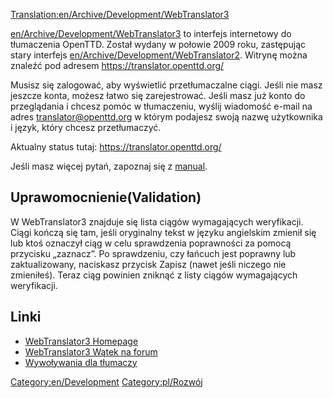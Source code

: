 [[Translation:en/Archive/Development/WebTranslator3]]


<!-- {{stub}} -->
{{pl/Rozbudowa}}

[[en/Archive/Development/WebTranslator3]] to interfejs internetowy do tłumaczenia OpenTTD. Został wydany w połowie 2009 roku, zastępując stary interfejs [[en/Archive/Development/WebTranslator2]].
Witrynę można znaleźć pod adresem [https://translator.openttd.org/ https://translator.openttd.org/]

Musisz się zalogować, aby wyświetlić przetłumaczalne ciągi. Jeśli nie masz jeszcze konta, możesz łatwo się zarejestrować.
Jeśli masz już konto do przeglądania i chcesz pomóc w tłumaczeniu, wyślij wiadomość e-mail na adres [mailto:translator@openttd.org translator@openttd.org] w którym podajesz swoją nazwę użytkownika i język, który chcesz przetłumaczyć.

Aktualny status tutaj: https://translator.openttd.org/

Jeśli masz więcej pytań, zapoznaj się z [http://bundles.openttdcoop.org/eints/nightlies/LATEST/docs/usage.html manual].

== Uprawomocnienie(Validation) ==
W WebTranslator3 znajduje się lista ciągów wymagających weryfikacji. Ciągi kończą się tam, jeśli oryginalny tekst w języku angielskim zmienił się lub ktoś oznaczył ciąg w celu sprawdzenia poprawności za pomocą przycisku „zaznacz”. Po sprawdzeniu, czy łańcuch jest poprawny lub zaktualizowany, naciskasz przycisk Zapisz (nawet jeśli niczego nie zmieniłeś). Teraz ciąg powinien zniknąć z listy ciągów wymagających weryfikacji.

== Linki ==
*[https://translator.openttd.org/ WebTranslator3 Homepage]
*[https://www.tt-forums.net/viewtopic.php?f=29&t=44018 WebTranslator3 Wątek na forum]
*[https://www.tt-forums.net/viewtopic.php?f=29&t=44214 Wywoływania dla tłumaczy]

[[Category:en/Development]] [[Category:pl/Rozwój]]